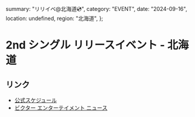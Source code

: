   summary: "リリイベ@北海道💿",
  category: "EVENT",
  date: "2024-09-16",
  location: undefined,
  region: "北海道",
};

# 2nd シングル リリースイベント - 北海道

## リンク

- [公式スケジュール](https://takanenonadeshiko.jp/events/event/2ndシングル「タイトル未定」リリースイベント/)
- [ビクター エンターテイメント ニュース](https://www.jvcmusic.co.jp/-/News/A028511/16.html)